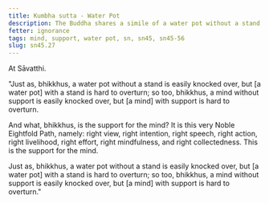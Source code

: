 ```yaml
---
title: Kumbha sutta - Water Pot
description: The Buddha shares a simile of a water pot without a stand being easily knocked over, and likens it to a mind without support.
fetter: ignorance
tags: mind, support, water pot, sn, sn45, sn45-56
slug: sn45.27
---
```


At Sāvatthi.

"Just as, bhikkhus, a water pot without a stand is easily knocked over, but [a water pot] with a stand is hard to overturn; so too, bhikkhus, a mind without support is easily knocked over, but [a mind] with support is hard to overturn.

And what, bhikkhus, is the support for the mind? It is this very Noble Eightfold Path, namely: right view, right intention, right speech, right action, right livelihood, right effort, right mindfulness, and right collectedness. This is the support for the mind.

Just as, bhikkhus, a water pot without a stand is easily knocked over, but [a water pot] with a stand is hard to overturn; so too, bhikkhus, a mind without support is easily knocked over, but [a mind] with support is hard to overturn."